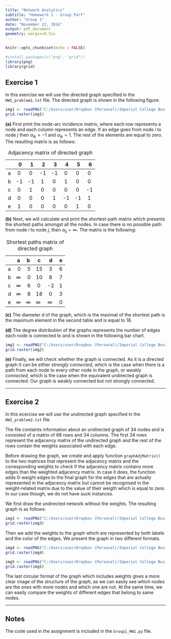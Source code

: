 ```yaml
---
title: "Network Analytics"
subtitle: "Homework 1 - Group Part"
author: "Group 1"
date: "November 22, 2016"
output: pdf_document
geometry: margin=0.5in
---
```


```r
knitr::opts_chunk$set(echo = FALSE)

#install.packages(c("png", "grid"))
library(png)
library(grid)
```

## Exercise 1

In this exercise we will use the directed graph specified in the `HW1_problem1.txt` file. The directed graph is shown in the following figure.

```r
img1 <- readPNG("C:/Users/user/Dropbox (Personal)/Imperial College Business School/MSc Business Analytics/Autumn Term/Network Analytics/Homework 1/Group Part/Git_Repo/NetworkXOperations/graph1.png")
grid.raster(img1)
```


**(a)** First print the node-arc incidence matrix, where each row represents a node and each column represents an edge. If an edge goes from node $i$ to node $j$ then $\alpha_{ik} = -1$ and $\alpha_{ik} = 1$. The rest of the elements are equal to zero. The resulting matrix is as follows:

Table: Adjacency matrix of directed graph

|   |\ 0 | \ 1 | \ 2 | \ 3 |\ 4 | \ 5 | \ 6 |
|---|---|---|---|---|---|---|---|    
| a |\ 0|\ 0 |-1| -1| \ 0| \ 0| \ 0|
| b | -1|-1 |\ 1|\ 0|\ 1| \ 0| \ 0 |
| c |\ 0 |\ 1 |\ 0|\ 0|\ 0| \ 0| -1 |
| d |\ 0 |\ 0 |\ 0|\ 1| -1| -1| \ 1 |
| e |\ 1 |\ 0 |\ 0|\ 0| \ 0| \ 1| \ 0 |

**(b)** Next, we will calculate and print the shortest-path matrix which presents the shortest paths amongst all the nodes. In case there is no possible path from node $i$ to node $j$, then $\alpha_{ij} = \infty$. The matrix is the following:

Table: Shortest paths matrix of directed graph

|   | a | b | c | d | e |
|---|---|---|---|---|---|
| a | \ 0 | \ 5 | 15| \ 3 | 6 |
| b |$\infty$| \ 0 | 10| \ 8 | 7 |
| c |$\infty$| \ 6 | \ 0|-2 | 1 |
| d |$\infty$| \ 8 | 18| \ 0 | 3 |
| e |$\infty$|$\infty$|$\infty$|$\infty$| 0 |

**(c)** The diameter $d$ of the graph, which is the maximal of the shortest path is the maximum element in the second table and is equal to 18.

**(d)** The degree distribution of the graphs represents the number of edges each node is connected to and is shown in the following bar chart.

```r
img2 <- readPNG("C:/Users/user/Dropbox (Personal)/Imperial College Business School/MSc Business Analytics/Autumn Term/Network Analytics/Homework 1/Group Part/Git_Repo/NetworkXOperations/bar1.png")
grid.raster(img2)
```

**(e)** Finally, we will check whether the graph is connected. As it is a directed graph it can be either *strongly connected*, which is the case when there is a path from each node to every other node in the graph, or *weakly connected*, which is the case when the equivalent undirected graph is connected. Our graph is weakly connected but not strongly connected.

---

## Exercise 2

In this ecercise we will use the undirected graph specified in the `HW1_problem2.txt` file.

The file containts information about an undirected graph of 34 nodes and is consisted of a matrix of 68 rows and 34 columns. The first 34 rows represent the adjacency matrix of the undirected graph and the rest of the rows contain the weights associated with each edge.

Before drawing the graph, we create and apply function `graphAdjMatrix()` to the two matrices that represent the adjacency matrix and the corresponding weights to check if the adjacency matrix contains more edges than the weighted adjacency matrix. In case it does, the function adds 0-weight edges to the final graph for the edges that are actually represented in the adjacency matrix but cannot be recognised in the weight-related matrix due to the value of their weigth which is equal to zero. In our case though, we do not have suck instances.

We first draw the undirected network without the weights. The resulting graph is as follows:

```r
img3 <- readPNG("C:/Users/user/Dropbox (Personal)/Imperial College Business School/MSc Business Analytics/Autumn Term/Network Analytics/Homework 1/Group Part/Git_Repo/NetworkXOperations/graph2_1.png")
grid.raster(img3)
```

Then we add the weights to the graph which are represented by both labels and the color of the edges. We present the graph in two different formats.

```r
img4 <- readPNG("C:/Users/user/Dropbox (Personal)/Imperial College Business School/MSc Business Analytics/Autumn Term/Network Analytics/Homework 1/Group Part/Git_Repo/NetworkXOperations/graph2_2.png")
grid.raster(img4)
```

```r
img5 <- readPNG("C:/Users/user/Dropbox (Personal)/Imperial College Business School/MSc Business Analytics/Autumn Term/Network Analytics/Homework 1/Group Part/Git_Repo/NetworkXOperations/graph2_3.png")
grid.raster(img5)
```

The last circular format of the graph which includes weights gives a more clear image of the structure of the graph, as we can easily see which nodes are the ones with more nodes and which one are not. At the same time, we can easily compare the weights of different edges that belong to same nodes.

---

## Notes

The code used in the assignment is included in the `Group1_HW1.py` file.
